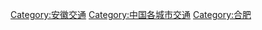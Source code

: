 {{main|合肥#交通}}

[[Category:安徽交通|Category:安徽交通]]
[[Category:中国各城市交通|Category:中国各城市交通]]
[[Category:合肥|Category:合肥]]